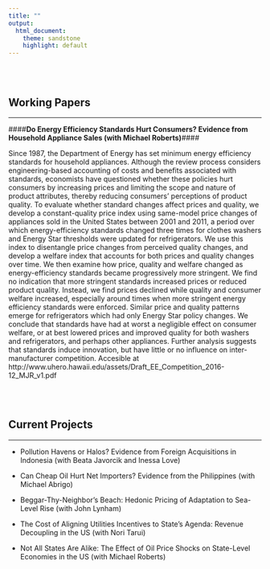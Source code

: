 ```yaml
---
title: ""
output:
  html_document:
    theme: sandstone
    highlight: default
---
```


<br>
<br>

Working Papers
----------------------

*********

####**Do Energy Efficiency Standards Hurt Consumers? Evidence from Household Appliance Sales (with Michael Roberts)**####

 Since 1987, the Department of Energy has set minimum energy efficiency standards for household appliances.  Although the review process considers engineering-based accounting of costs and benefits associated with standards, economists have questioned whether these policies hurt consumers by increasing prices and limiting the scope and nature of product attributes, thereby reducing consumers' perceptions of product quality. To evaluate whether standard changes affect prices and quality, we develop a constant-quality price index using same-model price changes of appliances sold in the United States between 2001 and 2011, a period over which energy-efficiency standards changed three times for clothes washers and Energy Star thresholds were updated for refrigerators. We use this index to disentangle price changes from perceived quality changes, and develop a welfare index that accounts for both prices and quality changes over time.  We then examine how price, quality and welfare changed as energy-efficiency standards became progressively more stringent. We find no indication that more stringent standards increased prices or reduced product quality. Instead, we find prices declined while quality and consumer welfare increased, especially around times when more stringent energy efficiency standards were enforced. Similar price and quality patterns emerge for refrigerators which had only Energy Star policy changes. We conclude that standards have had at worst a negligible effect on consumer welfare, or at best lowered prices and improved quality for both washers and refrigerators, and perhaps other appliances. Further analysis suggests that standards induce innovation, but have little or no influence on inter-manufacturer competition. Accesible at  http://www.uhero.hawaii.edu/assets/Draft_EE_Competition_2016-12_MJR_v1.pdf

<br>
<br>

Current Projects
----------------------

*********

* Pollution Havens or Halos? Evidence from Foreign Acquisitions in Indonesia (with Beata Javorcik and Inessa Love)

* Can Cheap Oil Hurt Net Importers? Evidence from the Philippines (with Michael Abrigo)

* Beggar-Thy-Neighbor's Beach: Hedonic Pricing of Adaptation to Sea-Level Rise (with John Lynham)

* The Cost of Aligning Utilities Incentives to State's Agenda: Revenue Decoupling in the US (with Nori Tarui)

* Not All States Are Alike: The Effect of Oil Price Shocks on State-Level Economies in the US (with Michael Roberts)
